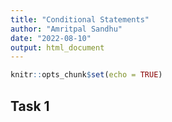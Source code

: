 ```yaml
---
title: "Conditional Statements"
author: "Amritpal Sandhu"
date: "2022-08-10"
output: html_document
---
```


```r
knitr::opts_chunk$set(echo = TRUE)
```

## Task 1

```r

```
